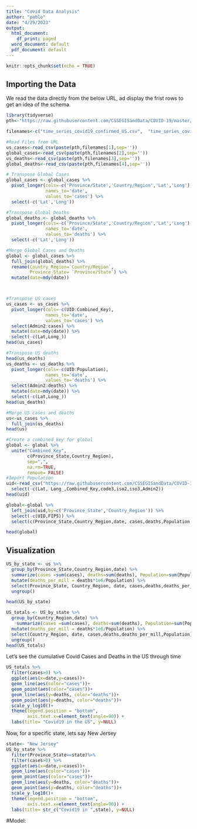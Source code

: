 ```yaml
---
title: "Covid Data Analysis"
author: "pablo"
date: "4/29/2023"
output:
  html_document:
    df_print: paged
  word_document: default
  pdf_document: default
---
```


```r
knitr::opts_chunk$set(echo = TRUE)
```

## Importing the Data

We read the data directly from the below URL, ad display the frist rows to get an idea of the schema. 

```r
library(tidyverse)
pth<-"https://raw.githubusercontent.com/CSSEGISandData/COVID-19/master/csse_covid_19_data/csse_covid_19_time_series/"

filenames<-c("time_series_covid19_confirmed_US.csv",  "time_series_covid19_confirmed_global.csv", "time_series_covid19_deaths_US.csv",  "time_series_covid19_deaths_global.csv")

#Read Files from URL
us_cases<-read_csv(paste(pth,filenames[1],sep=''))
global_cases<-read_csv(paste(pth,filenames[2],sep=''))
us_deaths<-read_csv(paste(pth,filenames[3],sep=''))
global_deaths<-read_csv(paste(pth,filenames[4],sep=''))

# Transpose Global Cases
global_cases <- global_cases %>%
  pivot_longer(cols=-c('Province/State','Country/Region','Lat','Long'),
               names_to='date',
               values_to='cases') %>%
  select(-c('Lat','Long'))

#Transpose Global Deaths
global_deaths <- global_deaths %>%
  pivot_longer(cols=-c('Province/State','Country/Region','Lat','Long'),
               names_to='date',
               values_to='deaths') %>%
  select(-c('Lat','Long'))

#Merge Global Cases and Deaths
global <- global_cases %>%
  full_join(global_deaths) %>%
  rename(Country_Region=`Country/Region`,
         Province_State= `Province/State`) %>%
  mutate(date=mdy(date))



#Transpose US cases
us_cases <- us_cases %>%
  pivot_longer(cols=-c(UID:Combined_Key),
               names_to='date',
               values_to='cases') %>%
  select(Admin2:cases) %>% 
  mutate(date=mdy(date)) %>%
  select(-c(Lat,Long_))
head(us_cases)

#Transpose US deaths
head(us_deaths)
us_deaths <- us_deaths %>%
  pivot_longer(cols=-c(UID:Population),
               names_to='date',
               values_to='deaths') %>%
  select(Admin2:deaths) %>% 
  mutate(date=mdy(date)) %>%
  select(-c(Lat,Long_))
head(us_deaths)

#Merge US cases and deaths
us<-us_cases %>%
  full_join(us_deaths)
head(us)

#Create a combined key for global
global <- global %>%
  unite("Combined_Key",
        c(Province_State,Country_Region),
        sep=",",
        na.rm=TRUE,
        remove= FALSE)
#Import Population
uid<-read_csv("https://raw.githubusercontent.com/CSSEGISandData/COVID-19/master/csse_covid_19_data/UID_ISO_FIPS_LookUp_Table.csv") %>%
  select(-c(Lat, Long_,Combined_Key,code3,iso2,iso3,Admin2))
head(uid)

global<-global %>%
  left_join(uid,by=c('Province_State','Country_Region')) %>%
  select(-c(UID,FIPS)) %>%
  select(c(Province_State,Country_Region,date, cases,deaths,Population,Combined_Key))

head(global)
```


## Visualization 

```r
US_by_state <- us %>%
  group_by(Province_State,Country_Region,date) %>%
  summarize(cases =sum(cases), deaths=sum(deaths), Population=sum(Population)) %>%
  mutate(deaths_per_mill = deaths*1e6/Population) %>%
  select(Province_State, Country_Region, date, cases,deaths,deaths_per_mill,Population) %>%
  ungroup()

head(US_by_state)
```

```r
US_totals <- US_by_state %>%
  group_by(Country_Region,date) %>%
    summarize(cases =sum(cases), deaths=sum(deaths), Population=sum(Population)) %>%
  mutate(deaths_per_mill = deaths*1e6/Population) %>%
  select(Country_Region, date, cases,deaths,deaths_per_mill,Population) %>%
  ungroup()
head(US_totals)
```


Let's see the cumulative Covid Cases and Deaths in the US through time
```r
US_totals %>%
  filter(cases>0) %>%
  ggplot(aes(x=date,y=cases))+
  geom_line(aes(color="cases"))+
  geom_point(aes(color="cases"))+
  geom_line(aes(y=deaths, color="deaths"))+
  geom_point(aes(y=deaths, color="deaths"))+
  scale_y_log10()+
  theme(legend.position = "bottom",
        axis.text.x=element_text(angle=90)) +
  labs(title= "Covid19 in the US", y=NULL)

```



Now, for a specific state, lets say New Jersey

```r
state<- "New Jersey"
US_by_state %>%
  filter(Province_State==state)%>%
  filter(cases>0) %>%
  ggplot(aes(x=date,y=cases))+
  geom_line(aes(color="cases"))+
  geom_point(aes(color="cases"))+
  geom_line(aes(y=deaths, color="deaths"))+
  geom_point(aes(y=deaths, color="deaths"))+
  scale_y_log10()+
  theme(legend.position = "bottom",
        axis.text.x=element_text(angle=90)) +
  labs(title= str_c("Covid19 in ",state), y=NULL)

```


#Model: 